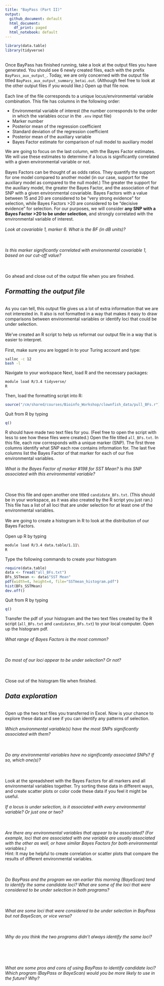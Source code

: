 ```yaml
---
title: "BayPass (Part II)"
output:
  github_document: default
  html_document:
    df_print: paged
  html_notebook: default
---
```

```r
library(data.table)
library(tidyverse)

```
\
Once BayPass has finished running, take a look at the output files you have generated. You should see 6 newly created files, each with the prefix `BayPass_aux_output_`. Today, we are only concerned with the output file titled `BayPass_aux_output_summary_betai.out`. (Although feel free to look at the other output files if you would like.) Open up that file now.
\
\
Each line of the file corresponds to a unique locus/environmental variable combination. This file has columns in the following order:

* Environmental variable of interest (the number corresponds to the order in which the variables occur in the `.env` input file)
* Marker number
* Posterior mean of the regression coefficient
* Standard deviation of the regression coefficient
* Posterior mean of the auxiliary variable
* Bayes Factor estimate for comparison of null model to auxiliary model

We are going to focus on the last column, with the Bayes Factor estimates. We will use these estimates to determine if a locus is significantly correlated with a given environmental variable or not.
\
\
Bayes Factors can be thought of as odds ratios. They quantify the support for one model compared to another model (in our case, support for the auxiliary model as compared to the null model.) The greater the support for the auxiliary model, the greater the Bayes Factor, and the association of that SNP with a given environmental covariable. Bayes Factors with a value between 15 and 20 are considered to be "very strong evidence" for selection, while Bayes Factors >20 are considered to be "decisive evidence" for selection. For our purposes, we will consider **any SNP with a Bayes Factor >20 to be under selection**, and strongly correlated with the environmental variable of interest.
\
\
*Look at covariable 1, marker 6. What is the BF (in dB units)?*
\
\
\
\
*Is this marker significantly correlated with environmental covariable 1, based on our cut-off value?*
\
\
\
\
Go ahead and close out of the output file when you are finished.

## *__Formatting the output file__*

\
As you can tell, this output file gives us a lot of extra information that we are not interested in. It also is not formatted in a way that makes it easy to draw comparisons between environmental variables or identify loci that could be under selection.
\
\
We've created an R script to help us reformat our output file in a way that is easier to interpret.
\
\
First, make sure you are logged in to your Turing account and type:
```bash
salloc -c 12
bash -l
```
Navigate to your workspace Next, load R and the necessary packages:
```bash
module load R/3.4 tidyverse/
R
```
Then, load the formatting script into R:
```r
source("/cm/shared/courses/Bioinfo_Workshop/clownfish_data/pull_BFs.r")
```
Quit from R by typing
```r
q()
```
R should have made two text files for you. (Feel free to open the script with less to see how these files were created.) Open the file titled `all_BFs.txt`. In this file, each row corresponds with a unique marker (SNP). The first three columns identify what SNP each row contains information for. The last five columns list the Bayes Factor of that marker for each of our five environmental variables.
\
\
*What is the Bayes Factor of marker #198 for SST Mean? Is this SNP associated with this environmental variable?*
\
\
\
\
Close this file and open another one titled `candidate_BFs.txt`. (This should be in your workspace, as it was also created by the R script you just ran.) This file has a list of all loci that are under selection for at least one of the environmental variables.
\
\
We are going to create a histogram in R to look at the distribution of our Bayes Factors.
\
\
Open up R by typing
```bash
module load R/3.4 data.table/1.11\
R
```
Type the following commands to create your histogram
```r
require(data.table)
data <- fread("all_BFs.txt")
BFs_SSTmean <- data$"SST Mean"
pdf(width=4, height=4, file="SSTmean_histogram.pdf")
hist(BFs_SSTMean)
dev.off()
```
Quit from R by typing
```r
q()
```
Transfer the pdf of your histogram and the two text files created by the R script (`all_BFs.txt` and `candidates_BFs.txt`) to your local computer. Open up the histogram pdf.
\
\
*What range of Bayes Factors is the most common?*
\
\
\
\
*Do most of our loci appear to be under selection? Or not?*
\
\
\
\
Close out of the histogram file when finished.

## *__Data exploration__*

\
Open up the two text files you transferred in Excel. Now is your chance to explore these data and see if you can identify any patterns of selection.
\
\
*Which environmental variable(s) have the most SNPs significantly associated with them?*
\
\
\
\
*Do any environmental variables have no significantly associated SNPs? If so, which one(s)?*
\
\
\
\
Look at the spreadsheet with the Bayes Factors for all markers and all environmental variables together. Try sorting these data in different ways, and create scatter plots or color code these data if you feel it might be useful.
\
\
*If a locus is under selection, is it associated with every environmental variable? Or just one or two?*
\
\
\
\
*Are there any environmental variables that appear to be associated? (For example, loci that are associated with one variable are usually associated with the other as well, or have similar Bayes Factors for both environmental variables.)*
\
Hint: It may be helpful to create correlation or scatter plots that compare the results of different environmental variables.
\
\
\
\
*Do BayPass and the program we ran earlier this morning (BayeScan) tend to identify the same candidate loci? What are some of the loci that were considered to be under selection in both programs?*
\
\
\
\
*What are some loci that were considered to be under selection in BayPass but not BayeScan, or vice versa?*
\
\
\
\
*Why do you think the two programs didn't always identify the same loci?*
\
\
\
\
\
\
*What are some pros and cons of using BayPass to identify candidate loci? Which program (BayPass or BayeScan) would you be more likely to use in the future? Why?*